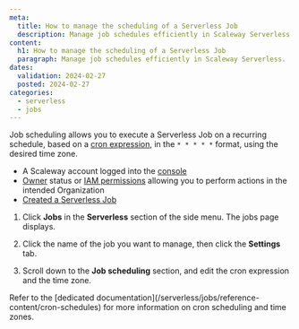 ```yaml
---
meta:
  title: How to manage the scheduling of a Serverless Job
  description: Manage job schedules efficiently in Scaleway Serverless.
content:
  h1: How to manage the scheduling of a Serverless Job
  paragraph: Manage job schedules efficiently in Scaleway Serverless.
dates:
  validation: 2024-02-27
  posted: 2024-02-27
categories:
  - serverless
  - jobs
---
```


Job scheduling allows you to execute a Serverless Job on a recurring schedule, based on a [cron expression](/serverless/jobs/reference-content/cron-schedules), in the `* * * * *` format, using the desired time zone.

<Macro id="requirements" />

- A Scaleway account logged into the [console](https://console.scaleway.com/)
- [Owner](/identity-and-access-management/iam/concepts/#owner) status or [IAM permissions](/identity-and-access-management/iam/concepts/#permission) allowing you to perform actions in the intended Organization
- [Created a Serverless Job](/serverless/jobs/how-to/create-job-from-scaleway-registry/)

1. Click **Jobs** in the **Serverless** section of the side menu. The jobs page displays.

2. Click the name of the job you want to manage, then click the **Settings** tab.

3. Scroll down to the **Job scheduling** section, and edit the cron expression and the time zone.

<Message type="note">
Refer to the [dedicated documentation](/serverless/jobs/reference-content/cron-schedules) for more information on cron scheduling and time zones.
</Message>